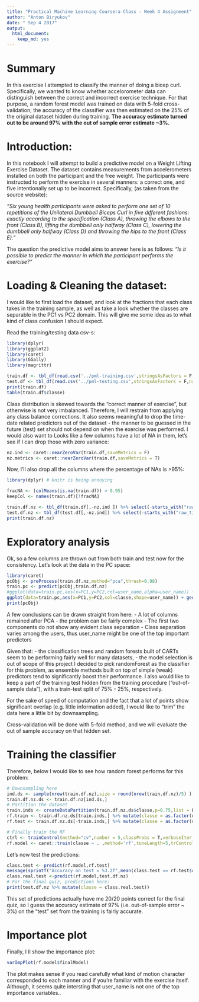 ```yaml
---
title: "Practical Machine Learning Coursera Class - Week 4 Assignment"
author: "Anton Biryukov"
date: " Sep 4 2017"
output: 
  html_document: 
    keep_md: yes
---
```

# Summary
In this exercise I attempted to classify the manner of doing a bicep curl. Specifically, we wanted to know whether accelorometer data can distinguish between the correct and incorrect exercise technique. For that purpose, a random forest model was trained on data with 5-fold cross-validation; the accuracy of the classifier was then estimated on the 25% of the original dataset hidden during training. **The accuracy estimate turned out to be around 97% with the out of sample error estimate ~3%.**


# Introduction:
In this notebook I will attempt to build a predictive model on a Weight Lifting Exercise Dataset. The dataset contains measurements from accelerometers installed on both the participant and the free weight. The participants were instructed to perform the exercise in several manners: a correct one, and five intentionally set up to be incorrect. Specifically, (as taken from the source website):

*"Six young health participants were asked to perform one set of 10 repetitions of the Unilateral Dumbbell Biceps Curl in five different fashions: exactly according to the specification (Class A), throwing the elbows to the front (Class B), lifting the dumbbell only halfway (Class C), lowering the dumbbell only halfway (Class D) and throwing the hips to the front (Class E)."*

The question the predictive model aims to answer here is as follows:
*"Is it possible to predict the manner in which the participant performs the exercise?"*

# Loading & Cleaning the dataset:
I would like to first load the dataset, and look at the fractions that each class takes in the training sample, as well as take a look whether the classes are separable in the PC1 vs PC2 domain. This will give me some idea as to what kind of class confusion I should expect.

Read the training/testing data csv-s:
```r
library(dplyr)
library(ggplot2)
library(caret)
library(GGally)
library(magrittr)

train.df <- tbl_df(read.csv('../pml-training.csv',stringsAsFactors = F,na.strings = c("","NA"))) %>% select(-X)
test.df <- tbl_df(read.csv('../pml-testing.csv',stringsAsFactors = F,na.strings = c("","NA"))) %>% select(-c(problem_id,X)) %>% mutate(classe='DUM')
print(train.df)
table(train.df$classe)
```
Class distribution is skewed towards the "correct manner of exercise", but otherwise is not very imbalanced. Therefore, I will restrain from applying any class balance corrections. It also seems meaningful to drop the time-date related predictors out of the dataset - the manner to be guessed in the future (test) set should not depend on when the exercise was performed. I would also want to Looks like a few columns have a lot of NA in them, let's see if I can drop those with zero variance:
```r

nz.ind <- caret::nearZeroVar(train.df,saveMetrics = F)
nz.metrics <- caret::nearZeroVar(train.df,saveMetrics = T)
```

Now, I'll also drop all the columns where the percentage of NAs is >95%:
```r
library(dplyr) # knitr is being annoying

fracNA <- (colMeans(is.na(train.df)) > 0.95)
keepCol <- names(train.df)[!fracNA]

train.df.nz <- tbl_df(train.df[,-nz.ind ]) %>% select(-starts_with("raw_timestamp"),-cvtd_timestamp,-num_window) %>% select(one_of(keepCol))
test.df.nz <- tbl_df(test.df[,-nz.ind]) %>% select(-starts_with("raw_timestamp"),-cvtd_timestamp,-num_window) %>% select(one_of(keepCol))
print(train.df.nz)


```

# Exploratory analysis

Ok, so a few columns are thrown out from both train and test now for the consistency. Let's look at the data in the PC space:
```r
library(caret)
pcObj <- preProcess(train.df.nz,method="pca",thresh=0.98)
train.pc <- predict(pcObj,train.df.nz)
#ggplot(data=train.pc,aes(x=PC1,y=PC2,col=user_name,alpha=user_name)) + geom_point()
ggplot(data=train.pc,aes(x=PC1,y=PC2,col=classe,shape=user_name)) + geom_point(alpha=0.4)
print(pcObj)

```

A few conclusions can be drawn straight from here:
- A lot of columns remained after PCA - the problem can be fairly complex
- The first two components do not show any evident class separation
- Class separation varies among the users, thus user_name might be one of the top important predictors

Given that:
- the classification trees and random forests built of CARTs seem to be performing fairly well for many datasets,
- the model selection is out of scope of this project
I decided to pick randomForest as the classifier for this problem, as ensemble methods built on top of simple (weak) predictors tend to significantly boost their performance. I also would like to keep a part of the training test hidden from the training procedure ("out-of-sample data"), with a train-test split of 75% - 25%, respectively.

For the sake of speed of computation and the fact that a lot of points show significant overlap (e.g. little information added), I would like to "trim" the data here a little bit by downsampling.

Cross-validation will be done with 5-fold method, and we will evaluate the out of sample accuracy on that hidden set.

# Training the classifier

Therefore, below I would like to see how random forest performs for this problem:

```r
# Downsampling here
ind.ds <- sample(nrow(train.df.nz),size = round(nrow(train.df.nz)/5) )
train.df.nz.ds <- train.df.nz[ind.ds,]
# Partition the dataset
train.inds <- createDataPartition(train.df.nz.ds$classe,p=0.75,list = F)
rf.train <- train.df.nz.ds[train.inds,] %>% mutate(classe = as.factor(classe),user_name = as.factor(user_name))
rf.test <- train.df.nz.ds[-train.inds,] %>% mutate(classe = as.factor(classe),user_name = as.factor(user_name))

# Finally train the RF
ctrl <- trainControl(method="cv",number = 5,classProbs = T,verboseIter = T)
rf.model <- caret::train(classe ~ . ,method='rf',tuneLength=5,trControl  =ctrl,verbose=T,data = rf.train)

```

Let's now test the predictions:

```r
class.test <- predict(rf.model,rf.test)
message(sprintf("Accuracy on test = %3.2f",mean(class.test == rf.test$classe)))
class.real.test <-predict(rf.model,test.df.nz) 
# For the final quiz, predictions here:
print(test.df.nz %>% mutate(classe = class.real.test))
```

This set of predictions actually have me 20/20 points correct for the final quiz, so I guess the accuracy estimate of 97% (i.e. out-of-sample error ~ 3%) on the "test" set from the training is fairly accurate.

# Importance plot
Finally, I ll show the importance plot:
```r
varImpPlot(rf.model$finalModel)
```
The plot makes sense if you read carefully what kind of motion character corresponded to each manner and if you're familiar with the exercise itself. Although, it seems quite intersting that user_name is not one of the top importance variables..


